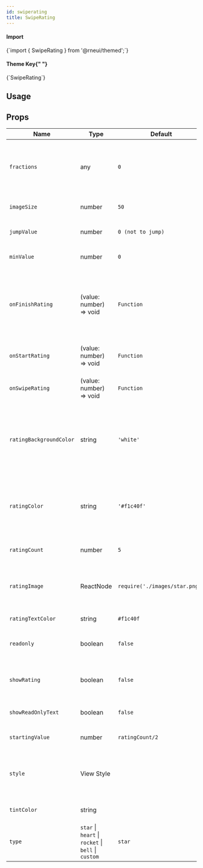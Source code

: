 ```yaml
---
id: swiperating
title: SwipeRating
---
```



<IconsStyle />

<div class="row inline-flex-center">
  <div class="col col--3">
    <h4>Import</h4>
  </div>
  <div class="col col--9">
    <CodeBlock>{`import { SwipeRating } from '@rneui/themed';`}</CodeBlock>
  </div>
  <div class="col col--3">
    <h4>
      Theme Key{" "}
      <a href="../customizing#using-themeprovider">
        <BiInfoCircle />
      </a>
    </h4>
  </div>
  <div class="col col--9">
    <CodeBlock>{`SwipeRating`}</CodeBlock>
  </div>
</div>

## Usage

## Props

<div class='table-responsive'>

| Name                    | Type                                                | Default                        | Description                                                                                              |
| ----------------------- | --------------------------------------------------- | ------------------------------ | -------------------------------------------------------------------------------------------------------- |
| `fractions`             | any                                                 | `0`                            | The number of decimal places for the rating value; must be between 0 and 20                              |
| `imageSize`             | number                                              | `50`                           | The size of each rating image                                                                            |
| `jumpValue`             | number                                              | `0 (not to jump)`              | The number to jump per swipe                                                                             |
| `minValue`              | number                                              | `0`                            | The minimum value the user can select                                                                    |
| `onFinishRating`        | (value: number) => void                             | `Function`                     | Callback method when the user finishes rating. Gives you the final rating value as a whole number        |
| `onStartRating`         | (value: number) => void                             | `Function`                     | Callback method when the user starts rating.                                                             |
| `onSwipeRating`         | (value: number) => void                             | `Function`                     | Callback method when the user is swiping.                                                                |
| `ratingBackgroundColor` | string                                              | `'white'`                      | Pass in a custom background-fill-color for the rating icon; use this along with type='custom' prop above |
| `ratingColor`           | string                                              | `'#f1c40f'`                    | Pass in a custom fill-color for the rating icon; use this along with type='custom' prop above            |
| `ratingCount`           | number                                              | `5`                            | Number of rating images to display                                                                       |
| `ratingImage`           | ReactNode                                           | `require('./images/star.png')` | Pass in a custom image source; use this along with type='custom' prop above                              |
| `ratingTextColor`       | string                                              | `#f1c40f`                      | Color used for the text labels                                                                           |
| `readonly`              | boolean                                             | `false`                        | Whether the rating can be modified by the user                                                           |
| `showRating`            | boolean                                             | `false`                        | Displays the Built-in Rating UI to show the rating value in real-time                                    |
| `showReadOnlyText`      | boolean                                             | `false`                        | Whether the text is read only                                                                            |
| `startingValue`         | number                                              | `ratingCount/2`                | The initial rating to render                                                                             |
| `style`                 | View Style                                          |                                | Exposes style prop to add additional styling to the container view                                       |
| `tintColor`             | string                                              |                                | Color used for the background                                                                            |
| `type`                  | `star` \| `heart` \| `rocket` \| `bell` \| `custom` | `star`                         | Graphic used for represent a rating                                                                      |

</div>
